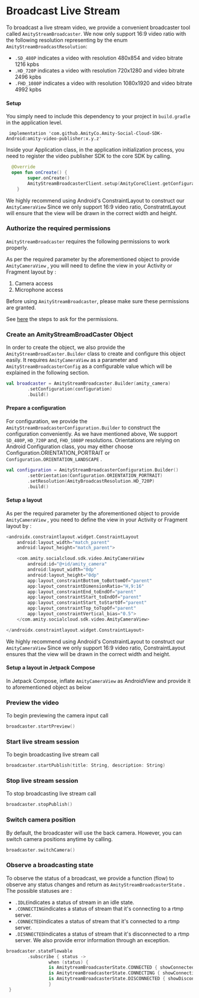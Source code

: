 # Broadcast Live Stream

To broadcast a live stream video, we provide a convenient broadcaster tool called `AmityStreamBroadcaster`.  We now only support 16:9 video ratio with the following resolution representing by the enum `AmityStreamBroadcastResolution`:

* `.SD_480P` indicates a video with resolution 480x854  and video bitrate 1216 kpbs
* `.HD_720P` indicates a video with resolution 720x1280  and video bitrate 2496 kpbs
* `.FHD_1080P` indicates a video with resolution 1080x1920  and video bitrate 4992 kpbs

#### Setup&#x20;

You simply need to include this dependency to your project in `build.gradle` in the application level.

```
 implementation 'com.github.AmityCo.Amity-Social-Cloud-SDK-Android:amity-video-publisher:x.y.z'
```

Inside your Application class, in the application initialization process, you need to register the video publisher SDK to the core SDK by calling.

```kotlin
  @Override
  open fun onCreate() {
        super.onCreate()
        AmityStreamBroadcasterClient.setup(AmityCoreClient.getConfiguration())
    }
```

&#x20;We highly recommend using Android's ConstraintLayout to construct our `AmityCameraView` Since we only support 16:9 video ratio, ConstratntLayout will ensure that the view will be drawn in the correct width and height.

### Authorize the required permissions

`AmityStreamBroadcaster` requires the following permissions to work properly.

As per the required parameter by the aforementioned object to provide `AmityCameraView` , you will need to define the view in your Activity or Fragment layout by :

1. Camera access
2. Microphone access

Before using `AmityStreamBroadcaster`, please make sure these permissions are granted.

See [here](https://developer.android.com/training/permissions/requesting) the steps to ask for the permissions.

### **Create an AmityStreamBroadCaster Object**

In order to create the object, we also provide the `AmityStreamBroadCaster.Builder` class to create and configure this object easily. It requires `AmityCameraView` as a parameter and  `AmityStreamBroadcasterConfig` as a configurable value which will be explained in the following section.

```kotlin
val broadcaster = AmityStreamBroadcaster.Builder(amity_camera)
        .setConfiguration(configuration)
        .build()
```

#### Prepare a configuration

For configuration, we provide the `AmityStreamBroadcasterConfiguration.Builder` to construct the configuration conveniently. As we have mentioned above, We support `SD_480P`, `HD_720P` and, `FHD_1080P` resolutions. Orientations are relying on Android Configuration class, you may either choose Configuration.ORIENTATION\_PORTRAIT or `Configuration.ORIENTATION_LANDSCAPE` .

```kotlin
val configuration = AmityStreamBroadcasterConfiguration.Builder()
        .setOrientation(Configuration.ORIENTATION_PORTRAIT)
        .setResolution(AmityBroadcastResolution.HD_720P)
        .build()
```

#### Setup a layout

As per the required parameter by the aforementioned object to provide `AmityCameraView` , you need to define the view in your Activity or Fragment layout by :

```kotlin
<androidx.constraintlayout.widget.ConstraintLayout
    android:layout_width="match_parent"
    android:layout_height="match_parent">

    <com.amity.socialcloud.sdk.video.AmityCameraView
        android:id="@+id/amity_camera"
        android:layout_width="0dp"
        android:layout_height="0dp"
        app:layout_constraintBottom_toBottomOf="parent"
        app:layout_constraintDimensionRatio="H,9:16"
        app:layout_constraintEnd_toEndOf="parent"
        app:layout_constraintStart_toEndOf="parent"
        app:layout_constraintStart_toStartOf="parent"
        app:layout_constraintTop_toTopOf="parent"
        app:layout_constraintVertical_bias="0.5">
    </com.amity.socialcloud.sdk.video.AmityCameraView>

</androidx.constraintlayout.widget.ConstraintLayout>
```

We highly recommend using Android's ConstraintLayout to construct our `AmityCameraView` Since we only support 16:9 video ratio, ConstraintLayout ensures that the view will be drawn in the correct width and height.

#### Setup a layout in Jetpack Compose

In Jetpack Compose, inflate `AmityCameraView` as AndroidView and provide it to aforementioned object as below


### Preview the video

To begin previewing the camera input call

```swift
broadcaster.startPreview()
```

### Start live stream session

To begin broadcasting live stream call

```swift
broadcaster.startPublish(title: String, description: String)
```

### Stop live stream session

To stop broadcasting live stream call

```swift
broadcaster.stopPublish()
```

### Switch camera position

By default, the broadcaster will use the back camera. However, you can switch camera positions anytime by calling.

```swift
broadcaster.switchCamera()

```

### **Observe a broadcasting state**

To observe the status of a broadcast, we provide a function (flow) to observe any status changes and return as `AmityStreamBroadcasterState` . The possible statuses are :&#x20;

* `.IDLE`indicates a status of stream in an idle state.
* `.CONNECTING`indicates a status of stream that it's connecting to a rtmp server.
* `.CONNECTED`indicates a status of stream that it's connected to a rtmp server.
* `.DISNNECTED`indicates a status of stream that it's disconnected to a rtmp server. We also provide error information through an exception.

```swift
broadcaster.stateFlowable
        .subscribe { status ->
                when (status) {
                is AmitytreamBroadcasterState.CONNECTED { showConnected() }
                is AmitytreamBroadcasterState.CONNECTING { showConnecting() }
                is AmitytreamBroadcasterState.DISCONNECTED { showDisconnected()}
                }
 }
```
